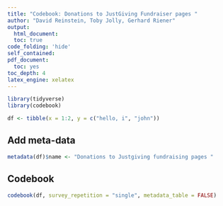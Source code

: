 ```yaml
---
title: "Codebook: Donations to JustGiving Fundraiser pages "
author: "David Reinstein, Toby Jolly, Gerhard Riener"
output:
  html_document:
  toc: true
code_folding: 'hide'
self_contained: 
pdf_document:
  toc: yes
toc_depth: 4
latex_engine: xelatex
---
```



```r

library(tidyverse)
library(codebook)


```
  
```r

df <- tibble(x = 1:2, y = c("hello, i", "john"))

```

## Add meta-data

```r

metadata(df)$name <- "Donations to Justgiving fundraising pages "

```

## Codebook

```r


codebook(df, survey_repetition = "single", metadata_table = FALSE)

```

